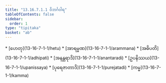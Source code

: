 ```yaml
---
title: "13.16.7.1.1 ဝိဘင်္ဂဝါရ"
tableOfContents: false
sidebar:
  order: 1
type: "tipitaka"
basket: "ab"
---
```



<DynamicBreadcrumb />



<TableOfContents>
* [ဟေတု](13-16-7-1-1/hetu)
* [အာရမ္မဏ](13-16-7-1-1/arammana)
* [အဓိပတိ](13-16-7-1-1/adhipati)
* [အနန္တရာဒိ](13-16-7-1-1/anantaradi)
* [ဥပနိဿယ](13-16-7-1-1/upanissaya)
* [ပုရေဇာတာဒိ](13-16-7-1-1/purejatadi)
* [ကမ္မ](13-16-7-1-1/kamma)
</TableOfContents>